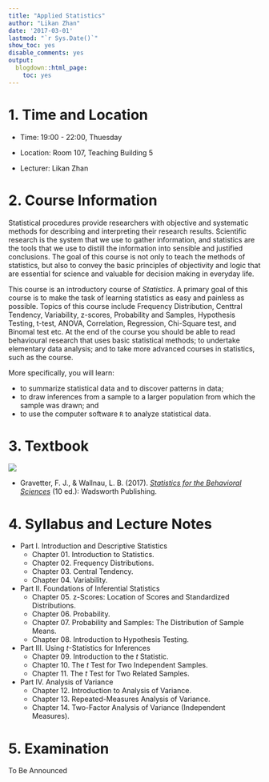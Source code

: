 ```yaml
---
title: "Applied Statistics"
author: "Likan Zhan"
date: '2017-03-01'
lastmod: "`r Sys.Date()`"
show_toc: yes
disable_comments: yes
output:
  blogdown::html_page:
    toc: yes
---
```


# 1. Time and Location

- Time: 19:00 - 22:00, Thuesday

- Location: Room 107, Teaching Building 5

- Lecturer: Likan Zhan

# 2. Course Information

Statistical procedures provide researchers with objective and systematic methods for describing and interpreting their research results. Scientific research is the system that we use to gather information, and statistics are the tools that we use to distill the information into sensible and justified conclusions. The goal of this course is not only to teach the methods of statistics, but also to convey the basic principles of objectivity and logic that are essential for science and valuable for decision making in everyday life.

This course is an introductory course of *Statistics*. A primary goal of this course is to make the task of learning statistics as easy and painless as possible. Topics of this course include Frequency Distribution, Centtral Tendency, Variability, z-scores, Probability and Samples, Hypothesis Testing, t-test, ANOVA, Correlation, Regression, Chi-Square test, and Binomal test etc. At the end of the course you should be able to read behavioural research that uses basic statistical methods; to undertake elementary data analysis; and to take more advanced courses in statistics, such as the course.

More specifically, you will learn:

- to summarize statistical data and to discover patterns in data;
- to draw inferences from a sample to a larger population from which the sample was drawn; and
- to use the computer software `R` to analyze statistical data.

# 3. Textbook

![](StatBehavSci-CoverImage.jpg)

- Gravetter, F. J., & Wallnau, L. B. (2017). *[Statistics for the Behavioral Sciences](https://www.amazon.com/Statistics-Behavioral-Sciences-MindTap-Psychology/dp/1305504917)* (10 ed.): Wadsworth Publishing.

# 4. Syllabus and Lecture Notes

- Part I. Introduction and Descriptive Statistics
  - Chapter 01. Introduction to Statistics. [<i class="fa fa-file-pdf-o"></i>](https://appendix.likan.info/Applied-Statistics/CH.01.pdf)
  - Chapter 02. Frequency Distributions. [<i class="fa fa-file-pdf-o"></i>](https://appendix.likan.info/Applied-Statistics/CH.02.pdf)
  - Chapter 03. Central Tendency. [<i class="fa fa-file-pdf-o"></i>](https://appendix.likan.info/Applied-Statistics/CH.03.pdf)
  - Chapter 04. Variability. [<i class="fa fa-file-pdf-o"></i>](https://appendix.likan.info/Applied-Statistics/CH.04.pdf)

- Part II. Foundations of Inferential Statistics
  - Chapter 05. z-Scores: Location of Scores and Standardized Distributions. [<i class="fa fa-file-pdf-o"></i>](https://appendix.likan.info/Applied-Statistics/CH.05.pdf)
  - Chapter 06. Probability. [<i class="fa fa-file-pdf-o"></i>](https://appendix.likan.info/Applied-Statistics/CH.06.pdf)
  - Chapter 07. Probability and Samples: The Distribution of Sample Means. [<i class="fa fa-file-pdf-o"></i>](https://appendix.likan.info/Applied-Statistics/CH.07.pdf)
  - Chapter 08. Introduction to Hypothesis Testing. [<i class="fa fa-file-pdf-o"></i>](https://appendix.likan.info/Applied-Statistics/CH.08.pdf)

- Part III. Using *t*-Statistics for Inferences
  - Chapter 09. Introduction to the *t* Statistic.
  - Chapter 10. The *t* Test for Two Independent Samples.
  - Chapter 11. The *t* Test for Two Related Samples.

- Part IV. Analysis of Variance
  - Chapter 12. Introduction to Analysis of Variance.
  - Chapter 13. Repeated-Measures Analysis of Variance.
  - Chapter 14. Two-Factor Analysis of Variance (Independent Measures).

# 5. Examination

To Be Announced
